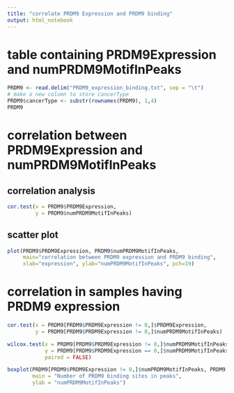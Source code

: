 ```yaml
---
title: "correlate PRDM9 Expression and PRDM9 binding"
output: html_notebook
---
```


# table containing PRDM9Expression and numPRDM9MotifInPeaks
```r
PRDM9 <- read.delim("PRDM9_expression_binding.txt", sep = "\t")
# make a new column to store cancerType
PRDM9$cancerType <- substr(rownames(PRDM9), 1,4)
PRDM9
```

# correlation between PRDM9Expression and numPRDM9MotifInPeaks
## correlation analysis
```r
cor.test(x = PRDM9$PRDM9Expression, 
         y = PRDM9$numPRDM9MotifInPeaks)
```

## scatter plot
```r
plot(PRDM9$PRDM9Expression, PRDM9$numPRDM9MotifInPeaks, 
     main="correlation between PRDM9 expression and PRDM9 binding",
     xlab="expression", ylab="numPRDM9MotifInPeaks", pch=19)
```
# correlation in samples having PRDM9 expression
```r
cor.test(x = PRDM9[PRDM9$PRDM9Expression != 0,]$PRDM9Expression, 
         y = PRDM9[PRDM9$PRDM9Expression != 0,]$numPRDM9MotifInPeaks)
```

```r
wilcox.test(x = PRDM9[PRDM9$PRDM9Expression != 0,]$numPRDM9MotifInPeaks, 
            y = PRDM9[PRDM9$PRDM9Expression == 0,]$numPRDM9MotifInPeaks,
            paired = FALSE)
```

```r
boxplot(PRDM9[PRDM9$PRDM9Expression != 0,]$numPRDM9MotifInPeaks, PRDM9[PRDM9$PRDM9Expression == 0,]$numPRDM9MotifInPeaks,
        main = "Number of PRDM9 binding sites in peaks",
        ylab = "numPRDM9MotifInPeaks")

```






